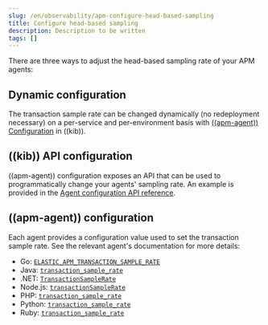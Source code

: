 ```yaml
---
slug: /en/observability/apm-configure-head-based-sampling
title: Configure head-based sampling
description: Description to be written
tags: []
---
```


<div id="apm-configure-head-based-sampling"></div>

There are three ways to adjust the head-based sampling rate of your APM agents:

<div id="dynamic_configuration"></div>

## Dynamic configuration

The transaction sample rate can be changed dynamically (no redeployment necessary) on a per-service and per-environment
basis with [((apm-agent)) Configuration](((kibana-ref))/agent-configuration.html) in ((kib)).

<div id="((kib))_api_configuration"></div>

## ((kib)) API configuration

((apm-agent)) configuration exposes an API that can be used to programmatically change
your agents' sampling rate.
An example is provided in the [Agent configuration API reference](((kibana-ref))/agent-config-api.html).

<div id="((apm-agent))_configuration"></div>

## ((apm-agent)) configuration

Each agent provides a configuration value used to set the transaction sample rate.
See the relevant agent's documentation for more details:

* Go: [`ELASTIC_APM_TRANSACTION_SAMPLE_RATE`](((apm-go-ref-v))/configuration.html#config-transaction-sample-rate)
* Java: [`transaction_sample_rate`](((apm-java-ref-v))/config-core.html#config-transaction-sample-rate)
* .NET: [`TransactionSampleRate`](((apm-dotnet-ref-v))/config-core.html#config-transaction-sample-rate)
* Node.js: [`transactionSampleRate`](((apm-node-ref-v))/configuration.html#transaction-sample-rate)
* PHP: [`transaction_sample_rate`](((apm-php-ref-v))/configuration-reference.html#config-transaction-sample-rate)
* Python: [`transaction_sample_rate`](((apm-py-ref-v))/configuration.html#config-transaction-sample-rate)
* Ruby: [`transaction_sample_rate`](((apm-ruby-ref-v))/configuration.html#config-transaction-sample-rate)

